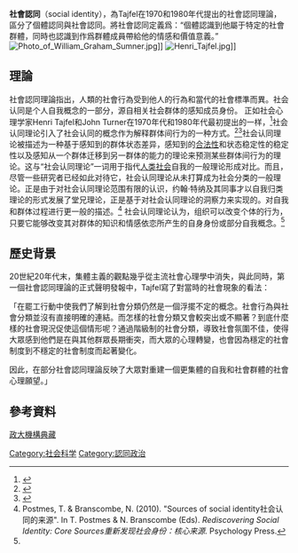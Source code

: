 {{refimprove|time=2015-06-26T18:05:45+00:00}}
'''社會認同'''（social identity），為Tajfel在1970和1980年代提出的社會認同理論，區分了個體認同與社會認同。將社會認同定義爲：“個體認識到他屬于特定的社會群體，同時也認識到作爲群體成員帶給他的情感和價值意義。”
[[File:Photo_of_William_Graham_Sumner.jpg|thumb]]]]
[[File:Henri_Tajfel.jpg|thumb]]]]

==理論==
社會認同理論指出，人類的社會行為受到他人的行為和當代的社會標準而異。社会认同是个人自我概念的一部分，源自相关社会群体的感知成员身份。
正如社会心理学家Henri Tajfel和John Turner在1970年代和1980年代最初提出的一样，<ref name="Turner & Reynolds (2010).">{{cite book|author1=Turner, J. C. |author2=Reynolds, K. J.|year=2010|chapter=The story of social identity|editor1=T. Postmes |editor2=N. Branscombe|title= Rediscovering Social Identity: Core Sources|publisher=Psychology Press}}</ref>社会认同理论引入了社会认同的概念作为解释群体间行为的一种方式。<ref name="Tajfel & Turner (1979).">{{cite book|author1=Tajfel, H. |author2=Turner, J. C.|year=1979|chapter= An integrative theory of intergroup conflict|editor1=W. G. Austin |editor2=S. Worchel|title=The social psychology of intergroup relations群体间关系的社会心理学|pages=33–47|location=Monterey, CA|publisher=Brooks/Cole}}</ref><ref>{{cite book|author1=Tajfel, H. |author2= Turner, J. C.|year=1986|chapter=The social identity theory of intergroup behaviour群体间行为的社会认同理论|editor1=S. Worchel |editor2=W. G. Austin|title=Psychology of Intergroup Relations群体间关系心理学|pages=7–24|location=Chicago, IL|publisher=Nelson-Hall}}</ref>社会认同理论被描述为一种基于感知到的群体状态差异，感知到的[[合法性|合法性]]和状态稳定性的稳定性以及感知从一个群体迁移到另一群体的能力的理论来预测某些群体间行为的理论。这与“社会认同理论”一词用于指代[[人类社会|人类社会]]自我的一般理论形成对比。而且，尽管一些研究者已经如此对待它，社会认同理论从未打算成为社会分类的一般理论。正是由于对社会认同理论范围有限的认识，约翰·特纳及其同事才以自我归类理论的形式发展了堂兄理论，正是基于对社会认同理论的洞察力来实现的。对自我和群体过程进行更一般的描述。<ref name="Postmes, T. & Branscombe, N. (2010)">Postmes, T. & Branscombe, N. (2010). "Sources of social identity社会认同的来源". In T. Postmes & N. Branscombe (Eds). ''Rediscovering Social Identity: Core Sources重新发现社会身份：核心来源''. Psychology Press.</ref> 
社会认同理论认为，组织可以改变个体的行为，只要它能够改变其对群体的知识和情感依恋所产生的自身身份或部分自我概念。<ref name="Tajfel & Turner (1979)." />

==歷史背景==
20世紀20年代末，集體主義的觀點幾乎從主流社會心理學中消失，與此同時，第一個社會認同理論的正式聲明發報中，Tajfel寫了對當時的社會現象的看法：

「在罷工行動中使我們了解到社會分類仍然是一個浮擺不定的概念。社會行為與社會分類並沒有直接明確的連結。而怎樣的社會分類又會較突出或不顯著？到底什麼樣的社會現況促使這個情形呢？通過階級制的社會分類，導致社會氛圍不佳，使得大眾感到他們是在與其他群眾長期衝突，而大眾的心理轉變，也會因為穩定的社會制度到不穩定的社會制度而起著變化。

因此，在部分社會認同理論反映了大眾對重建一個更集體的自我和社會群體的社會心理願望。」

==參考資料==
[https://nccur.lib.nccu.edu.tw/bitstream/140.119/49435/6/001606.pdf 政大機構典藏] {{Wayback|url=https://nccur.lib.nccu.edu.tw/bitstream/140.119/49435/6/001606.pdf |date=20190928215806 }}

[[Category:社会科学|Category:社会科学]]
[[Category:認同政治|Category:認同政治]]